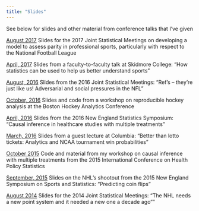 ```yaml
---
title: "Slides"
---
```


See below for slides and other material from conference talks that I've given


[August 2017](https://statsbylopez.github.io/JSM2017_files/JSM2017.html) Slides for the 2017 Joint Statistical Meetings on developing a model to assess parity in professional sports, particularly with respect to the National Football League

[April, 2017](https://dl.dropboxusercontent.com/u/42748635/All%20sport%20talk/Slides.FtoFtalk.html#1) Slides from a faculty-to-faculty talk at Skidmore College: "How statistics can be used to help us better understand sports"

[August, 2016](statsbylopez.github.io/Slides/jsm16/Slides.JSM.html#1) Slides from the 2016 Joint Statistical Meetings: "Ref's -- they're just like us!  Adversarial and social pressures in the NFL"

[October, 2016](https://github.com/statsbylopez/Boston-Hockey-Analytics-16/blob/master/BOSHAC.pdf) Slides and code from a workshop on reproducible hockey analysis at the Boston Hockey Analytics Conference

[April, 2016](statsbylopez.github.io/Slides/talk_NESS_2016.ppt) Slides from the 2016 New England Statistics Symposium: "Causal inference in healthcare studies with multiple treatments"

[March, 2016](https://statsbylopez.files.wordpress.com/2016/03/columbia_ml_2016.pdf) Slides from a guest lecture at Columbia: "Better than lotto tickets: Analytics and NCAA tournament win probabilities"

[October 2015](https://github.com/statsbylopez/ICHPS) Code and material from my workshop on causal inference with multiple treatments from the 2015 International Conference on Health Policy Statistics 

[September, 2015](https://dl.dropboxusercontent.com/u/42748635/NESSIS.hockey/Slides.NESSIS.html#1) Slides on the NHL's shootout from the 2015 New England Symposium on Sports and Statistics: "Predicting coin flips"

[August 2014](https://statsbylopez.files.wordpress.com/2014/08/jsm2014_nhl.pdf) Slides for the 2014 Joint Statistical Meetings: "The NHL needs a new point system and it needed a new one a decade ago""



